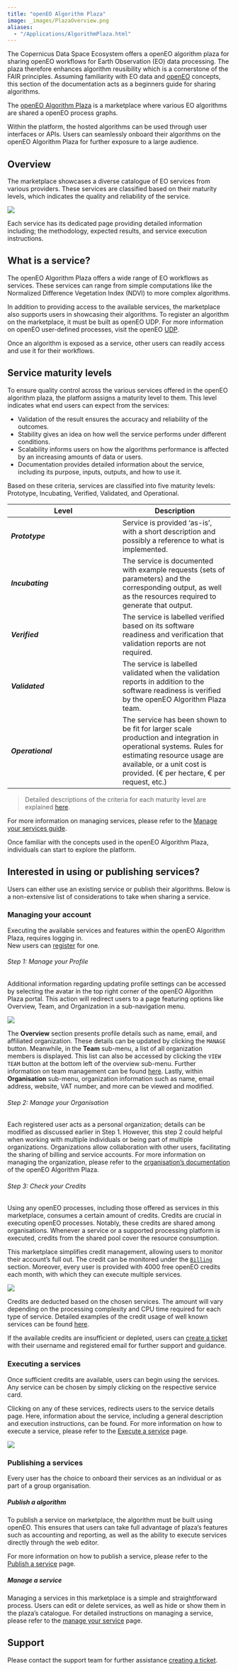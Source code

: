 ```yaml
---
title: "openEO Algorithm Plaza"
image: _images/PlazaOverview.png
aliases: 
  - "/Applications/AlgorithmPlaza.html"
---
```





The Copernicus Data Space Ecosystem offers a openEO algorithm plaza for sharing openEO workflows for Earth Observation (EO) data processing. The plaza therefore enhances algorithm reusibility which is a cornerstone of the FAIR principles. Assuming familiarity with EO data and [openEO](../APIs/openEO/openEO.qmd) concepts, this section of the documentation acts as a beginners guide for sharing algorithms.

The [openEO Algorithm Plaza](https://marketplace-portal.dataspace.copernicus.eu/){target="_blank"} is a marketplace where various EO algorithms are shared a openEO process graphs.

Within the platform, the hosted algorithms can be used through user interfaces or APIs. Users can seamlessly onboard their algorithms on the openEO Algorithm Plaza for further exposure to a large audience.

## Overview 

The marketplace showcases a diverse catalogue of EO services from various providers. These services are classified based on their maturity levels, which indicates the quality and reliability of the service.

![](_images/PlazaOverview.png)

Each service has its dedicated page providing detailed information including; the methodology, expected results, and service execution instructions.


## What is a service?

The openEO Algorithm Plaza offers a wide range of EO workflows as services. These services can range from simple computations like the Normalized Difference Vegetation Index (NDVI) to more complex algorithms. 

In addition to providing access to the available services, the marketplace also supports users in showcasing their algorithms. To register an algorithm on the marketplace, it must be built as openEO UDP. For more information on openEO user-defined processes, visit the openEO [UDP](https://open-eo.github.io/openeo-python-client/udp.html){target="_blank"}.

Once an algorithm is exposed as a service, other users can readily access and use it for their workflows. 

## Service maturity levels

To ensure quality control across the various services offered in the openEO algorithm plaza, the platform assigns a maturity level to them. This level indicates what end users can expect from the services:

* Validation of the result ensures the accuracy and reliability of the outcomes.
* Stability gives an idea on how well the service performs under different conditions. 
* Scalability informs users on how the algorithms performance is affected by an increasing amounts of data or users. 
* Documentation provides detailed information about the service, including its purpose, inputs, outputs, and how to use it.

Based on these criteria, services are classified into five maturity levels: Prototype, Incubating, Verified, Validated, and Operational.

| Level | Description |
| --- | --- |
| _**Prototype**_ | Service is provided ‘as-is’, with a short description and possibly a reference to what is implemented. |
| _**Incubating**_ | The service is documented with example requests (sets of parameters) and the corresponding output, as well as the resources required to generate that output. |
| _**Verified**_ | The service is labelled verified based on its software readiness and verification that validation reports are not required. |
| _**Validated**_ | The service is labelled validated when the validation reports in addition to the software readiness is verified by the openEO Algorithm Plaza team. |
| _**Operational**_ | The service has been shown to be fit for larger scale production and integration in operational systems. Rules for estimating resource usage are available, or a unit cost is provided. (€ per hectare, € per request, etc.) |

> Detailed descriptions of the criteria for each maturity level are explained [here](PlazaDetails/ServiceMaturity.qmd).

For more information on managing services, please refer to the [Manage your services guide](PlazaDetails/ManageService.qmd).

Once familiar with the concepts used in the openEO Algorithm Plaza, individuals can start to explore the platform.

## Interested in using or publishing services?

Users can either use an existing service or publish their algorithms. Below is a non-extensive list of considerations to take when sharing a service.

### Managing your account

Executing the available services and features within the openEO Algorithm Plaza, requires logging in.  
New users can [register](../Registration.qmd) for one.

###### Step 1: Manage your Profile 

Additional information regarding updating profile settings can be accessed by selecting the avatar in the top right corner of the openEO Algorithm Plaza portal. This action will redirect users to a page featuring options like Overview, Team, and Organization in a sub-navigation menu.
        
![](_images/PlazaOrganization.png)

The **Overview** section presents profile details such as name, email, and affiliated organization. These details can be updated by clicking the `MANAGE` button. Meanwhile, in the **Team** sub-menu, a list of all organization members is displayed. This list can also be accessed by clicking the `VIEW TEAM` button at the bottom left of the overview sub-menu. Further information on team management can be found [here](PlazaDetails/ManageOrg.qmd). Lastly, within **Organisation** sub-menu, organization information such as name, email address, website, VAT number, and more can be viewed and modified.


###### Step 2: Manage your Organisation

Each registered user acts as a personal organization; details can be modified as discussed earlier in Step 1. However, this step 2 could helpful when working with multiple individuals or being part of multiple organizations. Organizations allow collaboration with other users, facilitating the sharing of billing and service accounts. For more information on managing the organization, please refer to the [organisation's documentation](PlazaDetails/ManageOrg.qmd) of the openEO Algorithm Plaza.

###### Step 3: Check your Credits

Using any openEO processes, including those offered as services in this marketplace, consumes a certain amount of credits. Credits are crucial in executing openEO processes. Notably, these credits are shared among organisations. Whenever a service or a supported processing platform is executed, credits from the shared pool cover the resource consumption.

This marketplace simplifies credit management, allowing users to monitor their account's full out. The credit can be monitored under the [`Billing`](https://marketplace-portal.dataspace.copernicus.eu/billing){target="_blank"} section. Moreover, every user is provided with 4000 free openEO credits each month, with which they can execute multiple services.


![](_images/billing2.png)

Credits are deducted based on the chosen services. The amount will vary depending on the processing complexity and CPU time required for each type of service. Detailed examples of the credit usage of well known services can be found [here](PlazaDetails/Strength.qmd).

If the available credits are insufficient or depleted, users can [create a ticket](https://helpcenter.dataspace.copernicus.eu/hc/en-gb){target="_blank"} with their username and registered email for further support and guidance.


### Executing a services

Once sufficient credits are available, users can begin using the services. Any service can be chosen by simply clicking on the respective service card.

Clicking on any of these services, redirects users to the service details page. Here, information about the service, including a general description and execution instructions, can be found. For more information on how to execute a service, please refer to the [Execute a service](PlazaDetails/ExecuteService.qmd) page.

![](_images/PlazaServiceDetail.png)

### Publishing a services

Every user has the choice to onboard their services as an individual or as part of a group organisation. 

##### Publish a algorithm

To publish a service on marketplace, the algorithm must be built using openEO. This ensures that users can take full advantage of plaza's features such as accounting and reporting, as well as the ability to execute services directly through the web editor. 

For more information on how to publish a service, please refer to the [Publish a service](PlazaDetails/PublishService.qmd) page.

##### Manage a service

Managing a services in this marketplace is a simple and straightforward process. Users can edit or delete services, as well as hide or show them in the plaza's catalogue. For detailed instructions on managing a service, please refer to the [manage your service](PlazaDetails/ManageService.qmd) page.

## Support

Please contact the support team for further assistance [creating a ticket](https://helpcenter.dataspace.copernicus.eu/hc/en-gb){target="_blank"}. 